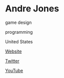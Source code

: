 # Andre Jones

<Skills>

game design

programming

</Skills>

<Location>

United States

</Location>

<Personal>

[Website](http://www.pixelinteraction.com)

[Twitter](http://twitter.com/pixelone)

[YouTube](https://www.youtube.com/c/pixelinteraction)

</Personal>


